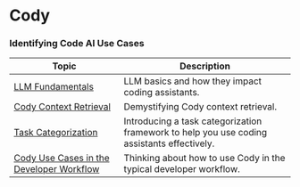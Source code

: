 # Cody

### Identifying Code AI Use Cases

|            Topic                                     |                                                                Description                                                                  |
| ---------------------------------------------------------------------------- | --------------------------------------------------------------------------------------------------------------------------------------------- |
| [LLM Fundamentals](https://www.loom.com/share/379a3c6f9a2140cd8c5c8569ee7908e1?sid=c144e439-45a3-49fc-8034-8935fb23758e)     | LLM basics and how they impact coding assistants.
| [Cody Context Retrieval](https://www.loom.com/share/4bf1c37ccd8f425286618eaecce5d2ba?sid=629b5a84-2e48-4036-b89b-128a8155bdb3)     | Demystifying Cody context retrieval.
| [Task Categorization](https://www.loom.com/share/ab876ae8bed14ab889640e8f938d5ac7?sid=88c864e2-7fbb-4bc8-b213-5805eda9a1e5)     | Introducing a task categorization framework to help you use coding assistants effectively.
| [Cody Use Cases in the Developer Workflow](https://www.loom.com/share/d99d64ade19a447eaf512fa158d19092?sid=929c3811-4472-41c8-9568-20d10fb0efa5)     | Thinking about how to use Cody in the typical developer workflow.

